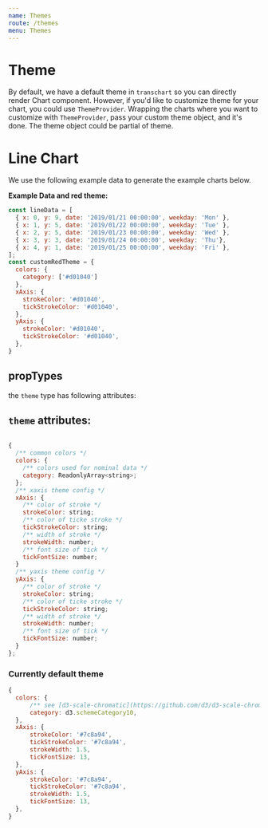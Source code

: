 ```yaml
---
name: Themes
route: /themes
menu: Themes
---
```



# Theme

By default, we have a default theme in `transchart` so you can directly render Chart component.
However, if you'd like to customize theme for your chart, you could use `ThemeProvider`.
Wrapping the charts where you want to customize with `ThemeProvider`, pass your custom theme object, and it's done.
The theme object could be partial of theme.

# Line Chart

We use the following example data to generate the example charts below.

**Example Data and red theme:**

```js
const lineData = [
  { x: 0, y: 9, date: '2019/01/21 00:00:00', weekday: 'Mon' },
  { x: 1, y: 5, date: '2019/01/22 00:00:00', weekday: 'Tue' },
  { x: 2, y: 5, date: '2019/01/23 00:00:00', weekday: 'Wed' },
  { x: 3, y: 3, date: '2019/01/24 00:00:00', weekday: 'Thu'},
  { x: 4, y: 1, date: '2019/01/25 00:00:00', weekday: 'Fri' },
];
const customRedTheme = {
  colors: {
    category: ['#d01040']
  },
  xAxis: {
    strokeColor: '#d01040',
    tickStrokeColor: '#d01040',
  },
  yAxis: {
    strokeColor: '#d01040',
    tickStrokeColor: '#d01040',
  },
}
```

<Playground>
  <div style={{ width: '100%', height: '320px' }}>
    <ThemeProvider theme={customRedTheme}>
      <LineChart
        data={lineData}
        scaleX={{ type: 'linear' }}
        scaleY={{ type: 'linear' }}
        fieldsX={[{name: 'x'}]}
        fieldsY={[{name: 'y'}]}
      />
    </ThemeProvider>
  </div>
</Playground>

## propTypes

<PropsTable of={ThemeProvider} />

the `theme` type has following attributes:

## `theme` attributes:

```js

{
  /** common colors */
  colors: {
    /** colors used for nominal data */
    category: ReadonlyArray<string>;
  };
  /** xaxis theme config */
  xAxis: {
    /** color of stroke */
    strokeColor: string;
    /** color of ticke stroke */
    tickStrokeColor: string;
    /** width of stroke */
    strokeWidth: number;
    /** font size of tick */
    tickFontSize: number;
  }
  /** yaxis theme config */
  yAxis: {
    /** color of stroke */
    strokeColor: string;
    /** color of ticke stroke */
    tickStrokeColor: string;
    /** width of stroke */
    strokeWidth: number;
    /** font size of tick */
    tickFontSize: number;
  }
};

```

### Currently default theme

```js
{
  colors: {
      /** see [d3-scale-chromatic](https://github.com/d3/d3-scale-chromatic) */
      category: d3.schemeCategory10,
  },
  xAxis: {
      strokeColor: '#7c8a94',
      tickStrokeColor: '#7c8a94',
      strokeWidth: 1.5,
      tickFontSize: 13,
  },
  yAxis: {
      strokeColor: '#7c8a94',
      tickStrokeColor: '#7c8a94',
      strokeWidth: 1.5,
      tickFontSize: 13,
  },
}
```